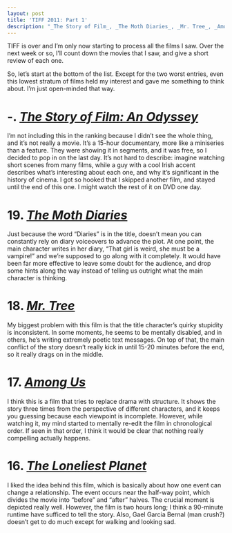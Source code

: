 ```yaml
---
layout: post
title: 'TIFF 2011: Part 1'
description: "_The Story of Film_, _The Moth Diaries_, _Mr. Tree_, _Among Us_, _The Loneliest Planet_"
---
```


TIFF is over and I’m only now starting to process all the films I saw. Over the next week or so, I’ll count down the movies that I saw, and give a short review of each one.  
  
So, let’s start at the bottom of the list. Except for the two worst entries, even this lowest stratum of films held my interest and gave me something to think about. I’m just open-minded that way.  
  
# -. [_The Story of Film: An Odyssey_](http://www.imdb.com/title/tt2044056/)
  
I’m not including this in the ranking because I didn’t see the whole thing, and it’s not really a movie. It’s a 15-hour documentary, more like a miniseries than a feature. They were showing it in segments, and it was free, so I decided to pop in on the last day. It’s not hard to describe: imagine watching short scenes from many films, while a guy with a cool Irish accent describes what’s interesting about each one, and why it’s significant in the history of cinema. I got so hooked that I skipped another film, and stayed until the end of this one. I might watch the rest of it on DVD one day.  
  
# 19. [_The Moth Diaries_](http://www.imdb.com/title/tt1407065/)
  
Just because the word “Diaries” is in the title, doesn’t mean you can constantly rely on diary voiceovers to advance the plot. At one point, the main character writes in her diary, “That girl is weird, she must be a vampire!” and we’re supposed to go along with it completely. It would have been far more effective to leave some doubt for the audience, and drop some hints along the way instead of telling us outright what the main character is thinking.  
  
# 18. [_Mr. Tree_](http://www.imdb.com/title/tt2043878/)
  
My biggest problem with this film is that the title character’s quirky stupidity is inconsistent. In some moments, he seems to be mentally disabled, and in others, he’s writing extremely poetic text messages. On top of that, the main conflict of the story doesn’t really kick in until 15-20 minutes before the end, so it really drags on in the middle.  
  
# 17. [_Among Us_](http://www.imdb.com/title/tt1630562/)
  
I think this is a film that tries to replace drama with structure. It shows the story three times from the perspective of different characters, and it keeps you guessing because each viewpoint is incomplete. However, while watching it, my mind started to mentally re-edit the film in chronological order. If seen in that order, I think it would be clear that nothing really compelling actually happens.  

# 16. [_The Loneliest Planet_](http://www.imdb.com/title/tt1695405/)

I liked the idea behind this film, which is basically about how one event can change a relationship. The event occurs near the half-way point, which divides the movie into “before” and “after” halves. The crucial moment is depicted really well. However, the film is two hours long; I think a 90-minute runtime have sufficed to tell the story. Also, Gael Garcia Bernal (man crush?) doesn’t get to do much except for walking and looking sad.